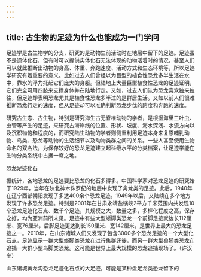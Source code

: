 ```yaml
---
---
---
```

title: 古生物的足迹为什么也能成为一门学问
---




足迹学是古生物学的分支，研究的是动物生前活动时在地层中留下的足迹。足迹虽不是遗体化石，但有时可以提供实体化石无法体现的动物活着时的情况，甚至人们可以就此推断出动物的身高、体重、奔跑速度、活动方式和生态环境等，所以足迹学研究有着重要的意义。比如过去人们曾经以为巨型的植食性恐龙多半生活在水中，靠水的浮力托起它们庞大的身躯。但陆地上大量巨型植食性恐龙的足迹证明，它们完全可用四肢来支撑身体并在陆地行走。又如，过去人们认为恐龙喜欢独来独往，但足迹却表明恐龙尤其是植食性恐龙多半过的是群居生活。又如以前人们很难推断恐龙行走的速度，但从足迹却可以准确判断恐龙步伐的跨度和奔跑的速度。

研究古生态、古生物，特别是研究海生古无脊椎动物的学者，是根据海里三叶虫、虫管等产生的足迹，来研究古海岸线的位置、形状、坡度、海水深浅、水流方向以及沉积物饱和程度的，而研究陆生动物的学者则侧重利用足迹本身来复原哺乳动物、鸟类、恐龙等动物的生活细节以及动物类群之间的关系。一些人甚至使用生物命名的双名法，为保存较好的恐龙足迹建立起科级水平的分类档案，让足迹学能在生物分类系统中占据一席之地。

恐龙足迹化石



据统计，各地恐龙的足迹要比恐龙的化石多得多。中国科学家对恐龙足迹的研究始于1929年，当年在陕北神木侏罗纪的地层中发现了禽龙类的足迹。此后，1940年在辽宁西部朝阳发现了多达400余个恐龙足迹。1949年以后，又陆续在多个地方发现了许多恐龙足迹。特别是2001年在甘肃永靖盐锅峡2平方千米范围内共发现10个恐龙足迹化石点、数千个足迹，其规模之大，数量之多，多样化程度之高，保存之好，均为亚洲前所未见。足迹中有些大型蜥脚类恐龙一个前脚足迹就达长112厘米、宽76厘米，后脚足迹更达到长150厘米、宽142厘米，是世界上最大的恐龙足迹之一。2010年，在山东诸城人们又发现了包含3000多个恐龙足迹的一个大型化石点，足迹显示一群大型蜥脚类恐龙在进行集群迁徙，而另一群大型兽脚类恐龙在追捕一大群小型鸟脚类恐龙。这可能是世界上最大规模的恐龙追捕现场了。（许汉奎）

山东诸城黄龙沟恐龙足迹化石点的大足迹，可能是某种盘足龙类恐龙留下的